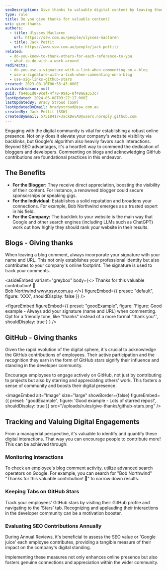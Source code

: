 ```yaml
---
seoDescription: Give thanks to valuable digital content by leaving thoughtful comments and acknowledging GitHub contributions, boosting online presence, reputation, and connections.
type: rule
title: Do you give thanks for valuable content?
uri: give-thanks
authors:
  - title: Ulysses Maclaren
    url: https://ssw.com.au/people/ulysses-maclaren
  - title: Jack Pettit
    url: https://www.ssw.com.au/people/jack-pettit/
related:
  - do-you-know-to-thank-others-for-each-reference-to-you
  - what-to-do-with-a-work-around
redirects:
  - do-you-use-a-signature-with-a-link-when-commenting-on-a-blog
  - use-a-signature-with-a-link-when-commenting-on-a-blog
  - use-sig-links-github-stars
created: 2023-08-10T00:53:43.000Z
archivedreason: null
guid: fa4e61d8-9cef-4f78-99a5-8f49a6a353c7
lastUpdated: 2024-06-08T03:27:17.000Z
lastUpdatedBy: Brady Stroud [SSW]
lastUpdatedByEmail: bradystroud@ssw.com.au
createdBy: Jack Pettit [SSW]
createdByEmail: 57518417+JackDevAU@users.noreply.github.com
---
```


Engaging with the digital community is vital for establishing a robust online presence. Not only does it elevate your company's website visibility via backlinks, but Google's algorithm also heavily favors such interactions. Beyond SEO advantages, it's a heartfelt way to commend the dedication of bloggers and developers. Commenting on blogs and acknowledging GitHub contributions are foundational practices in this endeavor.
## The Benefits

- **For the Blogger:** They receive direct appreciation, boosting the visibility of their content. For instance, a renowned blogger could secure sponsorships or speaking gigs.
- **For the Individual:** Establishes a solid reputation and broadens your connections. For example, Bob Northwind emerges as a trusted expert in his field.
- **For the Company:** The backlink to your website is the main way that Google and other search engines (including LLMs such as ChatGPT) work out how highly they should rank your website in their results.

## Blogs - Giving thanks

When leaving a blog comment, always incorporate your signature with your name and URL. This not only establishes your professional identity but also contributes to your company's online footprint. The signature is used to track your comments.

<asideEmbed
  variant="greybox"
  body={<>
    Thanks for this valuable contribution! 👏\
Bob Northwind www.ssw.com.au
  </>}
  figureEmbed={{
    preset: "default",
    figure: 'XXX',
    shouldDisplay: false
  }}
/>

<figureEmbed figureEmbed={{
  preset: "goodExample",
  figure: 'Figure: Good example - Always add your signature (name and URL) when commenting. Opt for a friendly tone, like "thanks" instead of a more formal "thank you".',
  shouldDisplay: true
} } />


## GitHub - Giving thanks

Given the rapid evolution of the digital sphere, it's crucial to acknowledge the GitHub contributions of employees. Their active participation and the recognition they earn in the form of GitHub stars signify their influence and standing in the developer community.

Encourage employees to engage actively on GitHub, not just by contributing to projects but also by starring and appreciating others' work. This fosters a sense of community and boosts their digital presence.

<imageEmbed
  alt="Image"
  size="large"
  showBorder={false}
  figureEmbed={{
    preset: "goodExample",
    figure: 'Good example - Lots of starred repos!',
    shouldDisplay: true
  }}
  src="/uploads/rules/give-thanks/github-stars.png"
/>

## Tracking and Valuing Digital Engagements

From a managerial perspective, it's valuable to identify and quantify these digital interactions. That way you can encourage people to contribute more! This can be achieved through:

### Monitoring Interactions

To check an employee's blog comment activity, utilize advanced search operators on Google. For example, you can search for "Bob Northwind" "Thanks for this valuable contribution! 👏" to narrow down results.

### Keeping Tabs on GitHub Stars

Track your employees' GitHub stars by visiting their GitHub profile and navigating to the 'Stars' tab. Recognizing and applauding their interactions in the developer community can be a motivation booster.

### Evaluating SEO Contributions Annually

During Annual Reviews, it's beneficial to assess the SEO value or 'Google juice' each employee contributes, providing a tangible measure of their impact on the company's digital standing.

Implementing these measures not only enhances online presence but also fosters genuine connections and appreciation within the wider community.
